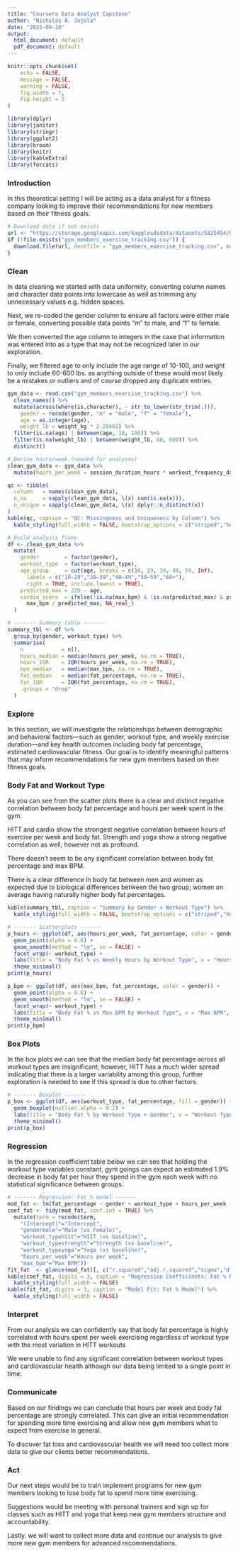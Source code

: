 ```yaml
---
title: "Coursera Data Analyst Capstone"
author: "Nicholas A. Jojola"
date: "2025-09-10"
output:
  html_document: default
  pdf_document: default
---
```


```r
knitr::opts_chunk$set(
    echo = FALSE,
    message = FALSE,
    warning = FALSE,
    fig.width = 7,
    fig.height = 5
)

library(dplyr)
library(janitor)
library(stringr)
library(ggplot2)
library(broom)
library(knitr)
library(kableExtra)
library(forcats)
```
### Introduction
In this theoretical setting I will be acting as a data analyst for a fitness company looking to improve their recommendations for new members based on their fitness goals.

```r
# Download data if not exists
url <- "https://storage.googleapis.com/kagglesdsdata/datasets/5825454/9559728/gym_members_exercise_tracking.csv"
if (!file.exists("gym_members_exercise_tracking.csv")) {
  download.file(url, destfile = "gym_members_exercise_tracking.csv", mode = "wb")
}
```
### Clean
In data cleaning we started with data uniformity, converting column names and character data points into lowercase as well as trimming any unnecessary values e.g. hidden spaces.

Next, we re-coded the gender column to ensure all factors were either male or female, converting possible data points “m” to male, and “f” to female.

We then converted the age column to integers in the case that information was entered into as a type that may not be recognized later in our exploration.

Finally, we filtered age to only include the age range of 10-100, and weight to only include 60-600 lbs. as anything outside of these would most likely be a mistakes or outliers and of course dropped any duplicate entries.

```r
gym_data <- read.csv("gym_members_exercise_tracking.csv") %>%
  clean_names() %>%
  mutate(across(where(is.character), ~ str_to_lower(str_trim(.))),
    gender = recode(gender, "m" = "male", "f" = "female"),
    age = as.integer(age),
    weight_lb = weight_kg * 2.20462) %>%
  filter(is.na(age) | between(age, 10, 100)) %>%
  filter(is.na(weight_lb) | between(weight_lb, 60, 600)) %>%
  distinct()

# Derive hours/week (needed for analyses)
clean_gym_data <- gym_data %>%
  mutate(hours_per_week = session_duration_hours * workout_frequency_days_week)

qc <- tibble(
  column   = names(clean_gym_data),
  n_na     = sapply(clean_gym_data, \(x) sum(is.na(x))),
  n_unique = sapply(clean_gym_data, \(x) dplyr::n_distinct(x))
)
kable(qc, caption = "QC: Missingness and Uniqueness by Column") %>%
  kable_styling(full_width = FALSE, bootstrap_options = c("striped","hover","condensed"))
```
```r
# Build analysis frame
df <- clean_gym_data %>%
  mutate(
    gender        = factor(gender),
    workout_type  = factor(workout_type),
    age_group     = cut(age, breaks = c(18, 29, 39, 49, 59, Inf),
      labels = c("18–29","30–39","40–49","50–59","60+"),
      right = TRUE, include.lowest = TRUE),
    predicted_max = 220 - age,
    cardio_score  = ifelse(!is.na(max_bpm) & !is.na(predicted_max) & predicted_max > 0,
      max_bpm / predicted_max, NA_real_)
  )

# ------- Summary table -------
summary_tbl <- df %>%
  group_by(gender, workout_type) %>%
  summarise(
    n            = n(),
    hours_median = median(hours_per_week, na.rm = TRUE),
    hours_IQR    = IQR(hours_per_week, na.rm = TRUE),
    bpm_median   = median(max_bpm, na.rm = TRUE),
    fat_median   = median(fat_percentage, na.rm = TRUE),
    fat_IQR      = IQR(fat_percentage, na.rm = TRUE),
    .groups = "drop"
  )
```
### Explore
In this section, we will investigate the relationships between demographic and behavioral factors—such as gender, workout type, and weekly exercise duration—and key health outcomes including body fat percentage, estimated cardiovascular fitness. Our goal is to identify meaningful patterns that may inform recommendations for new gym members based on their fitness goals.

### Body Fat and Workout Type
As you can see from the scatter plots there is a clear and distinct negative correlation between body fat percentage and hours per week spent in the gym. 

HITT and cardio show the strongest negative correlation between hours of exercise per week and body fat. Strength and yoga show a strong negative correlation as well, however not as profound.

There doesn't seem to be any significant correlation between body fat percentage and max BPM. 

There is a clear difference in body fat between men and women as expected due to biological differences between the two group; women on average having naturally higher body fat percentages. 

```r
kable(summary_tbl, caption = "Summary by Gender × Workout Type") %>%
  kable_styling(full_width = FALSE, bootstrap_options = c("striped","hover","condensed"))

# ------- Scatterplots -------
p_hours <- ggplot(df, aes(hours_per_week, fat_percentage, color = gender)) +
  geom_point(alpha = 0.6) +
  geom_smooth(method = "lm", se = FALSE) +
  facet_wrap(~ workout_type) +
  labs(title = "Body Fat % vs Weekly Hours by Workout Type", x = "Hours per Week", y = "Body Fat %") +
  theme_minimal()
print(p_hours)

p_bpm <- ggplot(df, aes(max_bpm, fat_percentage, color = gender)) +
  geom_point(alpha = 0.6) +
  geom_smooth(method = "lm", se = FALSE) +
  facet_wrap(~ workout_type) +
  labs(title = "Body Fat % vs Max BPM by Workout Type", x = "Max BPM", y = "Body Fat %") +
  theme_minimal()
print(p_bpm)
```

### Box Plots

In the box plots we can see that the median body fat percentage across all workout types are insignificant; however, HITT has a much wider spread indicating that there is a larger variability among this group, further exploration is needed to see if this spread is due to other factors. 
```r
# ------- Boxplot -------
p_box <- ggplot(df, aes(workout_type, fat_percentage, fill = gender)) +
  geom_boxplot(outlier.alpha = 0.2) +
  labs(title = "Body Fat % by Workout Type × Gender", x = "Workout Type", y = "Body Fat %") +
  theme_minimal()
print(p_box)
```

### Regression

In the regression coefficient table below we can see that holding the workout type variables constant, gym goings can expect an estimated 1.9% decrease in body fat per hour they spend in the gym each week with no statistical significance between groups.

```r
# ------- Regression: Fat % model -------
mod_fat <- lm(fat_percentage ~ gender + workout_type + hours_per_week + max_bpm, data = df)
coef_fat <- tidy(mod_fat, conf.int = TRUE) %>%
  mutate(term = recode(term,
    "(Intercept)"="Intercept",
    "gendermale"="Male (vs Female)",
    "workout_typehiit"="HIIT (vs baseline)",
    "workout_typestrength"="Strength (vs baseline)",
    "workout_typeyoga"="Yoga (vs baseline)",
    "hours_per_week"="Hours per week",
    "max_bpm"="Max BPM"))
fit_fat  <- glance(mod_fat)[, c("r.squared","adj.r.squared","sigma","df","p.value","AIC","BIC")]
kable(coef_fat, digits = 3, caption = "Regression Coefficients: Fat % Model") %>%
  kable_styling(full_width = FALSE)
kable(fit_fat, digits = 3, caption = "Model Fit: Fat % Model") %>%
  kable_styling(full_width = FALSE)
```

### Interpret 

From our analysis we can confidently say that body fat percentage is highly correlated with hours spent per week exercising regardless of workout type with the most variation in HITT workouts 

We were unable to find any significant correlation between workout types and cardiovascular health although our data being limited to a single point in time.

### Communicate

Based on our findings we can conclude that hours per week and body fat percentage are strongly correlated. This can give an initial recommendation for spending more time exercising and allow new gym members what to expect from exercise in general. 

To discover fat loss and cardiovascular health we will need too collect more data to give our clients better recommendations.

### Act

Our next steps would be to train implement programs for new gym members looking to lose body fat to spend more time exercising.

Suggestions would be meeting with personal trainers and sign up for classes such as HITT and yoga that keep new gym members structure and accountability.

Lastly. we will want to collect more data and continue our analysis to give more new gym members for advanced recommendations. 